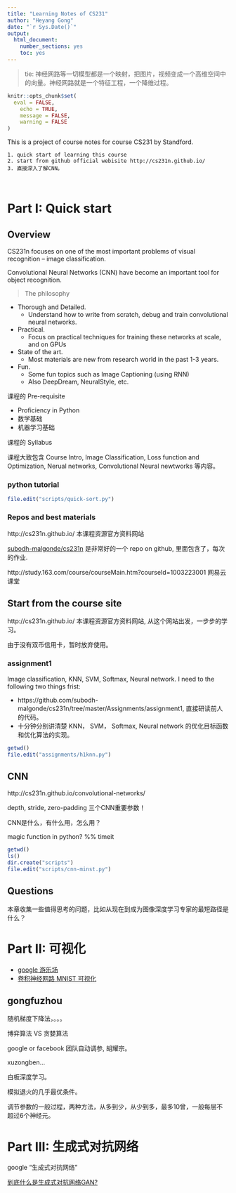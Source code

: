 ---
title: "Learning Notes of CS231"
author: "Heyang Gong"
date: "`r Sys.Date()`"
output: 
  html_document: 
    number_sections: yes
    toc: yes
---

> tie: 神经网路等一切模型都是一个映射，把图片，视频变成一个高维空间中的向量。神经网路就是一个特征工程，一个降维过程。

```{r setup,eval=TRUE, echo=FALSE, warning=FALSE,message=FALSE}
knitr::opts_chunk$set(
  eval = FALSE,
	echo = TRUE,
	message = FALSE,
	warning = FALSE
)
```

This is a project of course notes for course CS231 by Standford.

```
1. quick start of learning this course
2. start from github official webisite http://cs231n.github.io/ 
3. 直接深入了解CNN。



```

# Part I: Quick start


## Overview



CS231n focuses on one of the most important problems of visual recognition – image classification.

Convolutional Neural Networks (CNN) have become an important tool for object recognition.

> The philosophy

- Thorough and Detailed.
    - Understand how to write from scratch, debug and train convolutional neural networks.
- Practical.
    - Focus on practical techniques for training these networks at
scale, and on GPUs
- State of the art.
    - Most materials are new from research world in the past 1-3 years.
- Fun.
    - Some fun topics such as Image Captioning (using RNN)
    - Also DeepDream, NeuralStyle, etc.
    
课程的 Pre-requisite

- Proficiency in Python
- 数学基础
- 机器学习基础

课程的 Syllabus

课程大致包含 Course Intro, Image Classification, Loss function and Optimization,  Nerual networks, Convolutional Neural newtworks 等内容。


### python tutorial


```{r}
file.edit("scripts/quick-sort.py")
```

### Repos and best materials

http://cs231n.github.io/ 本课程资源官方资料网站


[subodh-malgonde/cs231n](https://github.com/subodh-malgonde/cs231n) 是非常好的一个 repo on github, 里面包含了，每次的作业.

http://study.163.com/course/courseMain.htm?courseId=1003223001 网易云课堂



## Start from the course site

http://cs231n.github.io/ 本课程资源官方资料网站, 从这个网站出发，一步步的学习。

由于没有双币信用卡，暂时放弃使用。

### assignment1

Image classification, KNN, SVM, Softmax, Neural network. I need to the following two things frist:

- https://github.com/subodh-malgonde/cs231n/tree/master/Assignments/assignment1, 直接研读前人的代码。
- 十分钟分别讲清楚 KNN， SVM， Softmax, Neural network 的优化目标函数和优化算法的实现。

```{r}
getwd()
file.edit("assignments/h1knn.py")
```


## CNN


http://cs231n.github.io/convolutional-networks/

depth, stride, zero-padding 三个CNN重要参数！

CNN是什么，有什么用，怎么用？


magic function in python?  %% timeit 


```{r}
getwd()
ls()
dir.create("scripts")
file.edit("scripts/cnn-minst.py")
```



 



## Questions

本章收集一些值得思考的问题，比如从现在到成为图像深度学习专家的最短路径是什么？



# Part II: 可视化

- [google 游乐场](http://playground.tensorflow.org)
- [卷积神经网路 MNIST 可视化](scs.ryerson.ca/~aharley/vis/conv/)


## gongfuzhou

随机梯度下降法，。。。

博弈算法 VS 贪婪算法

google or facebook 团队自动调参, 胡耀宗。

xuzongben... 

白板深度学习。

模拟退火的几乎最优条件。 

调节参数的一般过程，两种方法，从多到少，从少到多，最多10曾，一般每层不超过6个神经元。



# Part III: 生成式对抗网络

google "生成式对抗网络"

[到底什么是生成式对抗网络GAN?](https://zhuanlan.zhihu.com/p/26994666)